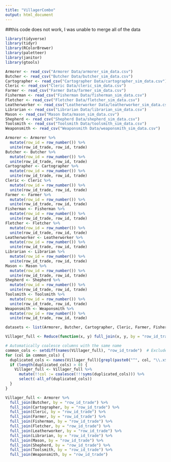 ```yaml
---
title: "VillagerCombo"
output: html_document
---
```


##this code does not work, I was unable to merge all of the data

```r
library(tidyverse)
library(tidyr)
library(RColorBrewer)
library(paletteer)
library(janitor)
library(gtools)
```

```r
Armorer <- read_csv("Armorer Data/armorer_sim_data.csv")
Butcher <- read_csv("Butcher Data/butcher_sim_data.csv")
Cartographer <- read_csv("Cartographer Data/cartographer_sim_data.csv")
Cleric <- read_csv("Cleric Data/cleric_sim_data.csv")
Farmer <- read_csv("Farmer Data/farmer_sim_data.csv")
Fisherman <- read_csv("Fisherman Data/fisherman_sim_data.csv")
Fletcher <- read_csv("Fletcher Data/fletcher_sim_data.csv")
Leatherworker <- read_csv("Leatherworker Data/leatherworker_sim_data.csv")
Librarian <- read_csv("Librarian Data/librarian_sim_data.csv")
Mason <- read_csv("Mason Data/mason_sim_data.csv")
Shepherd <- read_csv("Shepherd Data/shepherd_sim_data.csv")
Toolsmith <- read_csv("Toolsmith Data/toolsmith_sim_data.csv")
Weaponsmith <- read_csv("Weaponsmith Data/weaponsmith_sim_data.csv")

```

```r
Armorer <- Armorer %>% 
  mutate(row_id = row_number()) %>% 
  unite(row_id_trade, row_id, trade)
Butcher <- Butcher %>% 
  mutate(row_id = row_number()) %>% 
  unite(row_id_trade, row_id, trade)
Cartographer <- Cartographer %>% 
  mutate(row_id = row_number()) %>% 
  unite(row_id_trade, row_id, trade)
Cleric <- Cleric %>% 
  mutate(row_id = row_number()) %>% 
  unite(row_id_trade, row_id, trade)
Farmer <- Farmer %>% 
  mutate(row_id = row_number()) %>% 
  unite(row_id_trade, row_id, trade)
Fisherman <- Fisherman %>% 
  mutate(row_id = row_number()) %>% 
  unite(row_id_trade, row_id, trade)
Fletcher <- Fletcher %>% 
  mutate(row_id = row_number()) %>% 
  unite(row_id_trade, row_id, trade)
Leatherworker <- Leatherworker %>% 
  mutate(row_id = row_number()) %>% 
  unite(row_id_trade, row_id, trade)
Librarian <- Librarian %>% 
  mutate(row_id = row_number()) %>% 
  unite(row_id_trade, row_id, trade)
Mason <- Mason %>% 
  mutate(row_id = row_number()) %>% 
  unite(row_id_trade, row_id, trade)
Shepherd <- Shepherd %>% 
  mutate(row_id = row_number()) %>% 
  unite(row_id_trade, row_id, trade)
Toolsmith <- Toolsmith %>% 
  mutate(row_id = row_number()) %>% 
  unite(row_id_trade, row_id, trade)
Weaponsmith <- Weaponsmith %>%
  mutate(row_id = row_number()) %>% 
  unite(row_id_trade, row_id, trade)
```

```r
datasets <- list(Armorer, Butcher, Cartographer, Cleric, Farmer, Fisherman, Fletcher, Leatherworker, Librarian, Mason, Shepherd, Toolsmith, Weaponsmith)
```

```r
Villager_full <- Reduce(function(x, y) full_join(x, y, by = "row_id_trade"), datasets)

# Automatically coalesce columns with the same name
common_cols <- setdiff(names(Villager_full), "row_id_trade")  # Exclude the join key
for (col in common_cols) {
  duplicated_cols <- names(Villager_full)[grepl(paste0("^", col, "\\.x$|^", col, "\\.y$"), names(Villager_full))]
  if (length(duplicated_cols) > 0) {
    Villager_full <- Villager_full %>%
      mutate(!!col := coalesce(!!!syms(duplicated_cols))) %>%
      select(-all_of(duplicated_cols))
  }
}
```


```r
Villager_full <- Armorer %>%
  full_join(Butcher, by = "row_id_trade") %>%
  full_join(Cartographer, by = "row_id_trade") %>%
  full_join(Cleric, by = "row_id_trade") %>%
  full_join(Farmer, by = "row_id_trade") %>%
  full_join(Fisherman, by = "row_id_trade") %>%
  full_join(Fletcher, by = "row_id_trade") %>%
  full_join(Leatherworker, by = "row_id_trade") %>%
  full_join(Librarian, by = "row_id_trade") %>%
  full_join(Mason, by = "row_id_trade") %>%
  full_join(Shepherd, by = "row_id_trade") %>%
  full_join(Toolsmith, by = "row_id_trade") %>%
  full_join(Weaponsmith, by = "row_id_trade")
```

